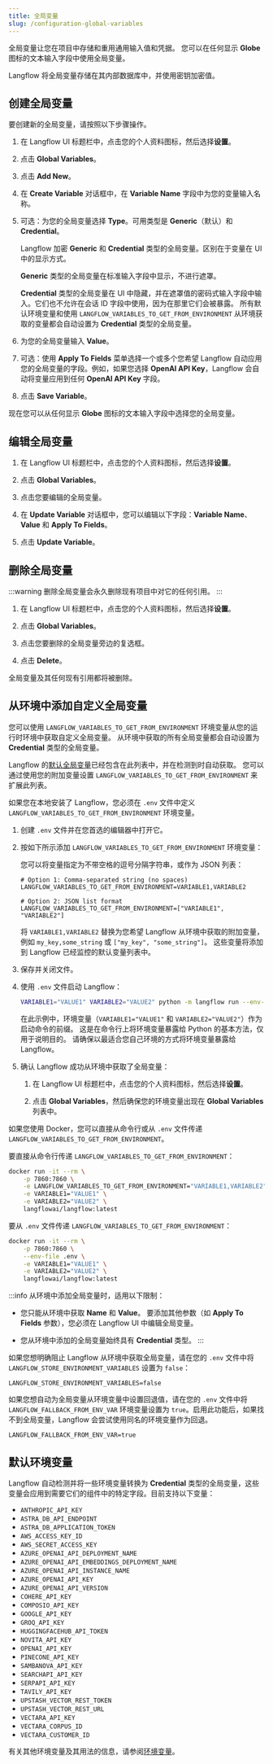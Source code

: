 ```yaml
---
title: 全局变量
slug: /configuration-global-variables
---
```



全局变量让您在项目中存储和重用通用输入值和凭据。
您可以在任何显示 <Icon name="Globe" aria-hidden="true"/> **Globe** 图标的文本输入字段中使用全局变量。

Langflow 将全局变量存储在其内部数据库中，并使用密钥加密值。

## 创建全局变量

要创建新的全局变量，请按照以下步骤操作。

1. 在 Langflow UI 标题栏中，点击您的个人资料图标，然后选择**设置**。
2. 点击 **Global Variables**。

3. 点击 **Add New**。

4. 在 **Create Variable** 对话框中，在 **Variable Name** 字段中为您的变量输入名称。

5. 可选：为您的全局变量选择 **Type**。可用类型是 **Generic**（默认）和 **Credential**。

   Langflow 加密 **Generic** 和 **Credential** 类型的全局变量。区别在于变量在 UI 中的显示方式。

   **Generic** 类型的全局变量在标准输入字段中显示，不进行遮罩。

   **Credential** 类型的全局变量在 UI 中隐藏，并在遮罩值的密码式输入字段中输入。它们也不允许在会话 ID 字段中使用，因为在那里它们会被暴露。
   所有默认环境变量和使用 `LANGFLOW_VARIABLES_TO_GET_FROM_ENVIRONMENT` 从环境获取的变量都会自动设置为 **Credential** 类型的全局变量。

6. 为您的全局变量输入 **Value**。

7. 可选：使用 **Apply To Fields** 菜单选择一个或多个您希望 Langflow 自动应用您的全局变量的字段。例如，如果您选择 **OpenAI API Key**，Langflow 会自动将变量应用到任何 **OpenAI API Key** 字段。

8. 点击 **Save Variable**。

现在您可以从任何显示 <Icon name="Globe" aria-hidden="true"/> **Globe** 图标的文本输入字段中选择您的全局变量。

## 编辑全局变量

1. 在 Langflow UI 标题栏中，点击您的个人资料图标，然后选择**设置**。

2. 点击 **Global Variables**。

3. 点击您要编辑的全局变量。

4. 在 **Update Variable** 对话框中，您可以编辑以下字段：**Variable Name**、**Value** 和 **Apply To Fields**。

5. 点击 **Update Variable**。

## 删除全局变量

:::warning
删除全局变量会永久删除现有项目中对它的任何引用。
:::

1. 在 Langflow UI 标题栏中，点击您的个人资料图标，然后选择**设置**。

2. 点击 **Global Variables**。

3. 点击您要删除的全局变量旁边的复选框。

4. 点击 <Icon name="Trash2" aria-hidden="true"/> **Delete**。

全局变量及其任何现有引用都将被删除。

## 从环境中添加自定义全局变量

您可以使用 `LANGFLOW_VARIABLES_TO_GET_FROM_ENVIRONMENT` 环境变量从您的运行时环境中获取自定义全局变量。
从环境中获取的所有全局变量都会自动设置为 **Credential** 类型的全局变量。

Langflow 的[默认全局变量](#default-environment-variables)已经包含在此列表中，并在检测到时自动获取。
您可以通过使用您的附加变量设置 `LANGFLOW_VARIABLES_TO_GET_FROM_ENVIRONMENT` 来扩展此列表。

<Tabs>
<TabItem value="local" label="Local" default>

如果您在本地安装了 Langflow，您必须在 `.env` 文件中定义 `LANGFLOW_VARIABLES_TO_GET_FROM_ENVIRONMENT` 环境变量。

1. 创建 `.env` 文件并在您首选的编辑器中打开它。

2. 按如下所示添加 `LANGFLOW_VARIABLES_TO_GET_FROM_ENVIRONMENT` 环境变量：

   您可以将变量指定为不带空格的逗号分隔字符串，或作为 JSON 列表：

   ```text
   # Option 1: Comma-separated string (no spaces)
   LANGFLOW_VARIABLES_TO_GET_FROM_ENVIRONMENT=VARIABLE1,VARIABLE2

   # Option 2: JSON list format
   LANGFLOW_VARIABLES_TO_GET_FROM_ENVIRONMENT=["VARIABLE1", "VARIABLE2"]
   ```

   将 `VARIABLE1,VARIABLE2` 替换为您希望 Langflow 从环境中获取的附加变量，例如 `my_key,some_string` 或 `["my_key", "some_string"]`。
   这些变量将添加到 Langflow 已经监控的默认变量列表中。

3. 保存并关闭文件。

4. 使用 `.env` 文件启动 Langflow：

   ```bash
   VARIABLE1="VALUE1" VARIABLE2="VALUE2" python -m langflow run --env-file .env
   ```

   在此示例中，环境变量（`VARIABLE1="VALUE1"` 和 `VARIABLE2="VALUE2"`）作为启动命令的前缀。
   这是在命令行上将环境变量暴露给 Python 的基本方法，仅用于说明目的。
   请确保以最适合您自己环境的方式将环境变量暴露给 Langflow。

5. 确认 Langflow 成功从环境中获取了全局变量：

   1. 在 Langflow UI 标题栏中，点击您的个人资料图标，然后选择**设置**。

   2. 点击 **Global Variables**，然后确保您的环境变量出现在 **Global Variables** 列表中。

</TabItem>
<TabItem value="docker" label="Docker">

如果您使用 Docker，您可以直接从命令行或从 `.env` 文件传递 `LANGFLOW_VARIABLES_TO_GET_FROM_ENVIRONMENT`。

要直接从命令行传递 `LANGFLOW_VARIABLES_TO_GET_FROM_ENVIRONMENT`：

```bash
docker run -it --rm \
    -p 7860:7860 \
    -e LANGFLOW_VARIABLES_TO_GET_FROM_ENVIRONMENT="VARIABLE1,VARIABLE2" \
    -e VARIABLE1="VALUE1" \
    -e VARIABLE2="VALUE2" \
    langflowai/langflow:latest
```

要从 `.env` 文件传递 `LANGFLOW_VARIABLES_TO_GET_FROM_ENVIRONMENT`：

```bash
docker run -it --rm \
    -p 7860:7860 \
    --env-file .env \
    -e VARIABLE1="VALUE1" \
    -e VARIABLE2="VALUE2" \
    langflowai/langflow:latest
```

</TabItem>
</Tabs>

:::info
从环境中添加全局变量时，适用以下限制：

- 您只能从环境中获取 **Name** 和 **Value**。
  要添加其他参数（如 **Apply To Fields** 参数），您必须在 Langflow UI 中编辑全局变量。

- 您从环境中添加的全局变量始终具有 **Credential** 类型。
:::

如果您想明确阻止 Langflow 从环境中获取全局变量，请在您的 `.env` 文件中将 `LANGFLOW_STORE_ENVIRONMENT_VARIABLES` 设置为 `false`：

```text
LANGFLOW_STORE_ENVIRONMENT_VARIABLES=false
```

如果您想自动为全局变量从环境变量中设置回退值，请在您的 `.env` 文件中将 `LANGFLOW_FALLBACK_FROM_ENV_VAR` 环境变量设置为 `true`。启用此功能后，如果找不到全局变量，Langflow 会尝试使用同名的环境变量作为回退。

```text
LANGFLOW_FALLBACK_FROM_ENV_VAR=true
```

## 默认环境变量

Langflow 自动检测并将一些环境变量转换为 **Credential** 类型的全局变量，这些变量会应用到需要它们的组件中的特定字段。目前支持以下变量：

- `ANTHROPIC_API_KEY`
- `ASTRA_DB_API_ENDPOINT`
- `ASTRA_DB_APPLICATION_TOKEN`
- `AWS_ACCESS_KEY_ID`
- `AWS_SECRET_ACCESS_KEY`
- `AZURE_OPENAI_API_DEPLOYMENT_NAME`
- `AZURE_OPENAI_API_EMBEDDINGS_DEPLOYMENT_NAME`
- `AZURE_OPENAI_API_INSTANCE_NAME`
- `AZURE_OPENAI_API_KEY`
- `AZURE_OPENAI_API_VERSION`
- `COHERE_API_KEY`
- `COMPOSIO_API_KEY`
- `GOOGLE_API_KEY`
- `GROQ_API_KEY`
- `HUGGINGFACEHUB_API_TOKEN`
- `NOVITA_API_KEY`
- `OPENAI_API_KEY`
- `PINECONE_API_KEY`
- `SAMBANOVA_API_KEY`
- `SEARCHAPI_API_KEY`
- `SERPAPI_API_KEY`
- `TAVILY_API_KEY`
- `UPSTASH_VECTOR_REST_TOKEN`
- `UPSTASH_VECTOR_REST_URL`
- `VECTARA_API_KEY`
- `VECTARA_CORPUS_ID`
- `VECTARA_CUSTOMER_ID`

有关其他环境变量及其用法的信息，请参阅[环境变量](/environment-variables)。